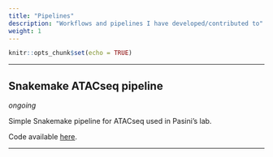 ```yaml
---
title: "Pipelines"
description: "Workflows and pipelines I have developed/contributed to"
weight: 1
---
```


```r
knitr::opts_chunk$set(echo = TRUE)
```

---

## Snakemake ATACseq pipeline

<p align='justify'>*ongoing*</p>

<p align='justify'>Simple Snakemake pipeline for ATACseq used in Pasini’s lab.</p>

<p align='justify'>Code available [here](https://github.com/amitjavilaventura/ATACseq-snakemake).</p>

---

<!---
## ArtATAC

<p align='justify'>*ongoing*</p>

<p align='justify'>*__ArtATAC__*: **A**utomated **r**eproducible **toolkit** for **ATAC**seq data processing, analysis and visualization.</p>

<p align='justify'>Snakemake pipeline to analyse ATACseq data.</p>

<p align='justify'>Code available [here](https://github.com/amitjavilaventura/ArtATAC).</p>

---
-->